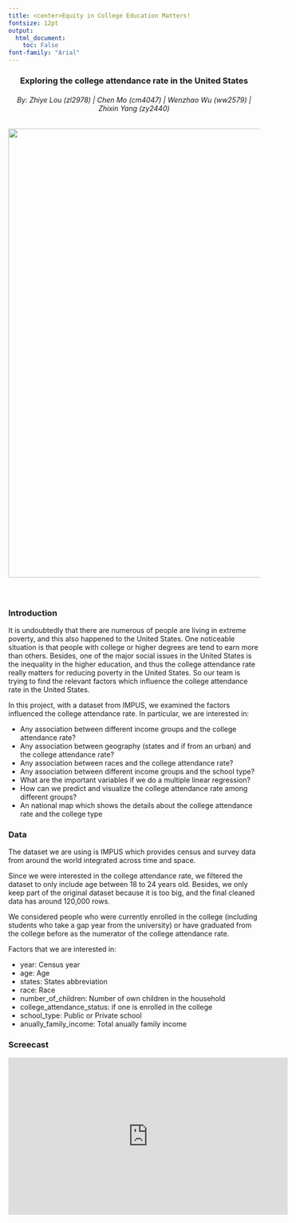 ```yaml
---
title: <center>Equity in College Education Matters! 
fontsize: 12pt
output:   
  html_document:
    toc: False
font-family: "Arial"
---
```

<h3 style="text-align: center;" markdown="1">Exploring the college attendance rate in the United States</h3>   
<h6 style="text-align: center;" markdown="1">By: Zhiye Lou (zl2978) |  Chen Mo (cm4047) |  Wenzhao Wu (ww2579)  | Zhixin Yang (zy2440)</h6>

<center>
![](background.png){width=900px}

</center>

<br>

## {.tabset .tabset-pills}  
### Introduction
It is undoubtedly that there are numerous of people are living in extreme poverty, and this also happened to the United States. One noticeable situation is that people with college or higher degrees are tend to earn more than others. Besides, one of the major social issues in the United States is the inequality in the higher education, and thus the college attendance rate really matters for reducing poverty in the United States. So our team is trying to find the relevant factors which influence the college attendance rate in the United States.   

In this project, with a dataset from IMPUS, we examined the factors influenced the college attendance rate. In particular, we are interested in:  

- Any association between different income groups and the college attendance rate?  
- Any association between geography (states and if from an urban) and the college attendance rate?
- Any association between races and the college attendance rate?  
- Any association between different income groups and the school type?  
- What are the important variables if we do a multiple linear regression?
- How can we predict and visualize the college attendance rate among different groups?
- An national map which shows the details about the college attendance rate and the college type

### Data
The dataset we are using is IMPUS which provides census and survey data from around the world integrated across time and space. 

Since we were interested in the college attendance rate, we filtered the dataset to only include age between 18 to 24 years old. Besides, we only keep part of the original dataset because it is too big, and the final cleaned data has around 120,000 rows. 

We considered people who were currently enrolled in the college (including students who take a gap year from the university) or have graduated from the college before as the numerator of the college attendance rate.  

Factors that we are interested in: 
  
 * year: Census year  
 * age: Age
 * states: States abbreviation  
 * race: Race  
 * number_of_children: Number of own children in the household  
 * college_attendance_status: if one is enrolled in the college  
 * school_type: Public or Private school  
 * anually_family_income: Total anually family income

### Screecast
<center>
<iframe width="560" height="315" src="https://www.youtube.com/embed/-qg7T4e-go8" frameborder="0" allow="accelerometer; autoplay; clipboard-write; encrypted-media; gyroscope; picture-in-picture" allowfullscreen></iframe>
</center>





